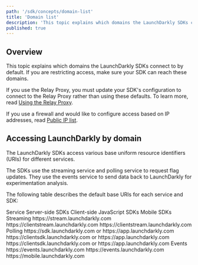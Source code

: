 ```yaml
---
path: '/sdk/concepts/domain-list'
title: 'Domain list'
description: 'This topic explains which domains the LaunchDarkly SDKs connect to by default.'
published: true
---
```


## Overview

This topic explains which domains the LaunchDarkly SDKs connect to by default. If you are restricting access, make sure your SDK can reach these domains.

If you use the Relay Proxy, you must update your SDK's configuration to connect to the Relay Proxy rather than using these defaults. To learn more, read [Using the Relay Proxy](/home/relay-proxy/using).

If you use a firewall and would like to configure access based on IP addresses, read [Public IP list](/home/advanced/public-ip-list).

## Accessing LaunchDarkly by domain

The LaunchDarkly SDKs access various base uniform resource identifiers (URIs) for different services.

The SDKs use the streaming service and polling service to request flag updates. They use the events service to send data back to LaunchDarkly for experimentation analysis.

The following table describes the default base URIs for each service and SDK:

<Table>
  <TableHeader>
    <TableHeadCell>Service</TableHeadCell>
    <TableHeadCell>Server-side SDKs</TableHeadCell>
    <TableHeadCell>Client-side JavaScript SDKs</TableHeadCell>
    <TableHeadCell>Mobile SDKs</TableHeadCell>
  </TableHeader>
  <TableBody>
  <TableRow>
    <TableCell>Streaming</TableCell>
    <TableCell>https://stream.launchdarkly.com</TableCell>
    <TableCell>https://clientstream.launchdarkly.com</TableCell>
    <TableCell>https://clientstream.launchdarkly.com</TableCell>
  </TableRow>
  <TableRow>
    <TableCell>Polling</TableCell>
    <TableCell>https://sdk.launchdarkly.com or https://app.launchdarkly.com</TableCell>
    <TableCell>https://clientsdk.launchdarkly.com or https://app.launchdarkly.com</TableCell>
    <TableCell>https://clientsdk.launchdarkly.com or https://app.launchdarkly.com</TableCell>
  </TableRow>
  <TableRow>
    <TableCell>Events</TableCell>
    <TableCell>https://events.launchdarkly.com</TableCell>
    <TableCell>https://events.launchdarkly.com</TableCell>
    <TableCell>https://mobile.launchdarkly.com</TableCell>
  </TableRow>
  </TableBody>
</Table>

